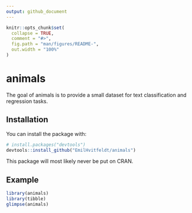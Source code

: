 ```yaml
---
output: github_document
---
```


<!-- README.md is generated from README.Rmd. Please edit that file -->

```r
knitr::opts_chunk$set(
  collapse = TRUE,
  comment = "#>",
  fig.path = "man/figures/README-",
  out.width = "100%"
)
```

# animals

<!-- badges: start -->
<!-- badges: end -->

The goal of animals is to provide a small dataset for text classification and regression tasks.

## Installation

You can install the package with:

``` r
# install.packages("devtools")
devtools::install_github("EmilHvitfeldt/animals")
```

This package will most likely never be put on CRAN.

## Example

```r
library(animals)
library(tibble)
glimpse(animals)
```
